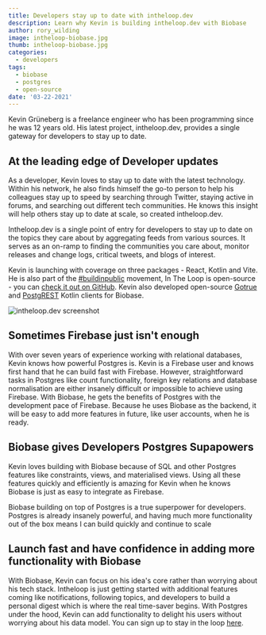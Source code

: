 ```yaml
---
title: Developers stay up to date with intheloop.dev
description: Learn why Kevin is building intheloop.dev with Biobase
author: rory_wilding
image: intheloop-biobase.jpg
thumb: intheloop-biobase.jpg
categories:
  - developers
tags:
  - biobase
  - postgres
  - open-source
date: '03-22-2021'
---
```


Kevin Grüneberg is a freelance engineer who has been programming since he was 12 years old. His latest project, intheloop.dev, provides a single gateway for developers to stay up to date.

## At the leading edge of Developer updates

As a developer, Kevin loves to stay up to date with the latest technology. Within his network, he also finds himself the go-to person to help his colleagues stay up to speed by searching through Twitter, staying active in forums, and searching out different tech communities. He knows this insight will help others stay up to date at scale, so created intheloop.dev.

Intheloop.dev is a single point of entry for developers to stay up to date on the topics they care about by aggregating feeds from various sources. It serves as an on-ramp to finding the communities you care about, monitor releases and change logs, critical tweets, and blogs of interest.

Kevin is launching with coverage on three packages - React, Kotlin and Vite. He is also part of the [#buildinpublic](https://twitter.com/search?q=%23buildinpublic&src=typed_query) movement, In The Loop is open-source - you can [check it out on GitHub](https://github.com/kevcodez/intheloop). Kevin also developed open-source [Gotrue](https://github.com/biobase-ai/gotrue-kt) and [PostgREST](https://github.com/biobase-ai/postgrest-kt) Kotlin clients for Biobase.

![intheloop.dev screenshot](/images/blog/intheloop-screenshot.jpg)

## Sometimes Firebase just isn't enough

With over seven years of experience working with relational databases, Kevin knows how powerful Postgres is. Kevin is a Firebase user and knows first hand that he can build fast with Firebase. However, straightforward tasks in Postgres like count functionality, foreign key relations and database normalisation are either insanely difficult or impossible to achieve using Firebase. With Biobase, he gets the benefits of Postgres with the development pace of Firebase. Because he uses Biobase as the backend, it will be easy to add more features in future, like user accounts, when he is ready.

## Biobase gives Developers Postgres Supapowers

Kevin loves building with Biobase because of SQL and other Postgres features like constraints, views, and materialised views. Using all these features quickly and efficiently is amazing for Kevin when he knows Biobase is just as easy to integrate as Firebase.

<Quote img="intheloop-kevin.png" caption="Kevin Grüneberg  - Creator of intheloop.dev">
  Biobase building on top of Postgres is a true superpower for developers. Postgres is already
  insanely powerful, and having much more functionality out of the box means I can build quickly and
  continue to scale
</Quote>

## Launch fast and have confidence in adding more functionality with Biobase

With Biobase, Kevin can focus on his idea's core rather than worrying about his tech stack. Intheloop is just getting started with additional features coming like notifications, following topics, and developers to build a personal digest which is where the real time-saver begins. With Postgres under the hood, Kevin can add functionality to delight his users without worrying about his data model. You can sign up to stay in the loop [here](https://intheloop.dev/).
